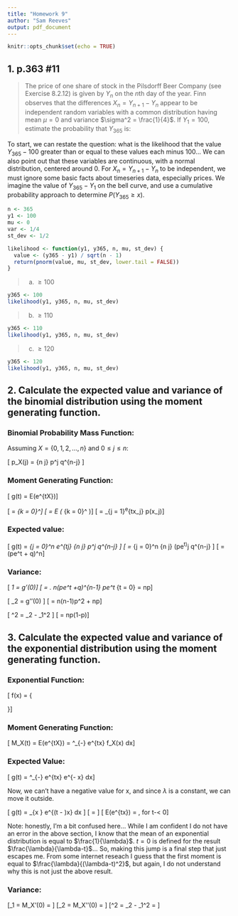 ```yaml
---
title: "Homework 9"
author: "Sam Reeves"
output: pdf_document
---
```


```r
knitr::opts_chunk$set(echo = TRUE)
```

## 1. p.363 #11

> The price of one share of stock in the Pilsdorff Beer Company (see Exercise 8.2.12) is given by $Y_n$ on the $n$th day of the year.  Finn observes that the differences $X_n = Y_{n+1} - Y_n$ appear to be independent random variables with a common distribution having mean $\mu = 0$ and variance $\sigma^2 = \frac{1}{4}$.  If $Y_1 = 100$, estimate the probability that $Y_365$ is:

To start, we can restate the question: what is the likelihood that the value $Y_{365} - 100$ greater than or equal to these values each minus 100... We can also point out that these variables are continuous, with a normal distribution, centered around 0.  For $X_n = Y_{n+1} - Y_n$ to be independent, we must ignore some basic facts about timeseries data, especially prices.  We imagine the value of $Y_365 - Y_1$ on the bell curve, and use a cumulative probability approach to determine $P(Y_{365} \ge x)$.

```r
n <- 365
y1 <- 100
mu <- 0
var <- 1/4
st_dev <- 1/2

likelihood <- function(y1, y365, n, mu, st_dev) {
  value <- (y365 - y1) / sqrt(n - 1)
  return(pnorm(value, mu, st_dev, lower.tail = FALSE))
}
```

> (a) $\ge 100$

```r
y365 <- 100
likelihood(y1, y365, n, mu, st_dev)
```

> (b) $\ge 110$

```r
y365 <- 110
likelihood(y1, y365, n, mu, st_dev)
```

> (c) $\ge 120$

```r
y365 <- 120
likelihood(y1, y365, n, mu, st_dev)
```

## 2. Calculate the expected value and variance of the binomial distribution using the moment generating function.

### Binomial Probability Mass Function:

Assuming $X = \{0, 1, 2, ..., n\}$ and $0 \le j \le n$:

\[ p_X(j) = {n \choose j} p^j q^{n-j} \]

### Moment Generating Function:

\[ g(t) = E(e^{tX})\]

\[ = \sum_{k = 0}^\infty \frac{\mu_k t^k}{k!}\]
\[ = E \bigg( \sum_{k = 0}^\infty \frac{X^k t^k}{k!} \bigg)\]
\[ = \sum_{j = 1}^\infty e^{tx_j} p(x_j)\]

### Expected value:

\[ g(t) = \sum_{j = 0}^n e^{tj} {n \choose j} p^j q^{n-j} \]
\[ = \sum_{j = 0}^n {n \choose j} (pe^t)^j q^{n-j} \]
\[ = (pe^t + q)^n\]

### Variance:

\[ \mu_1 = g'(0)\]
\[ = \left. n(pe^t +q)^{n-1} pe^t \right \vert_{t = 0} = np\]

\[ \mu_2 = g''(0) \]
\[ = n(n-1)p^2 + np\]

\[ \sigma^2 = \mu_2 - \mu_1^2 \]
\[ = np(1-p)\]

## 3. Calculate the expected value and variance of the exponential distribution using the moment generating function.

### Exponential Function:

\[ f(x) = \bigg\{
     \begin{array}{ll}
       \lambda e^{-\lambda x}, \quad x \ge 0 \\
       0, \quad \quad \quad x < 0
       \end{array}\bigg\}\]

### Moment Generating Function:

\[ M_X(t) = E(e^{tX}) = \int^\infty_{-\infty} e^{tx} f_X(x) dx\]

### Expected Value:

\[ g(t) = \int^\infty_{-\infty} e^{tx} \lambda e^{- \lambda x} dx\]

Now, we can't have a negative value for x, and since $\lambda$ is a constant, we can move it outside.

\[ g(t) = \lambda \int_{x \ge 0} e^{(t - \lambda)x} dx \]
\[ = \frac{\lambda}{t - \lambda} \bigg[ \lim_{x \to \infty} e^{(t-\lambda)x} - e^{(t - \lambda)0} \bigg] \]
\[ E(e^{tx}) = \frac{\lambda}{\lambda - t}, \quad for \quad t-\lambda < 0\]

Note: honestly, I'm a bit confused here... While I am confident I do not have an error in the above section, I know that the mean of an exponential distribution is equal to $\frac{1}{\lambda}$.  $t=0$ is defined for the result $\frac{\lambda}{\lambda-t}$...  So, making this jump is a final step that just escapes me.  From some internet reseach I guess that the first moment is equal to $\frac{\lambda}{(\lambda-t)^2}$, but again, I do not understand why this is not just the above result.

### Variance:

\[\mu_1 = M_X'(0) = \frac{1}{\lambda}\]
\[\mu_2 = M_X''(0) = \frac{2}{\lambda^2}\]
\[\sigma^2 = \mu_2 - \mu_1^2 = \frac{1}{\lambda^2}\]